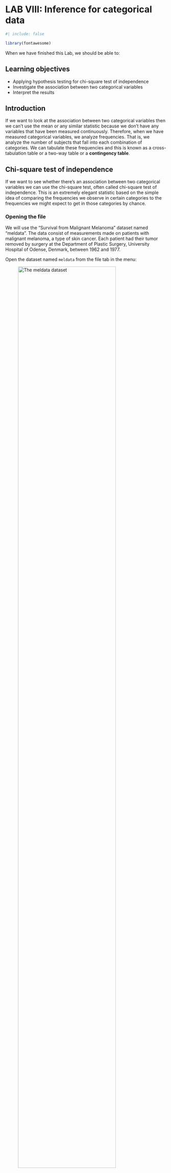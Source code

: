 # LAB VIII: Inference for categorical data {#sec-lab8}

```r
#| include: false

library(fontawesome)

```


When we have finished this Lab, we should be able to:

::: {.callout-caution icon="false"}
## Learning objectives

-   Applying hypothesis testing for chi-square test of independence
-   Investigate the association between two categorical variables
-   Interpret the results
:::


## Introduction

If we want to look at the association between two categorical variables then we can’t use the mean or any similar statistic because we don’t have any variables that have been measured continuously. Therefore, when we have measured categorical variables, we analyze frequencies. That is, we analyze the number of subjects that fall into each combination of categories. We can tabulate these frequencies and this is known as a cross-tabulation table or a two-way table or a **contingency table**.



## Chi-square test of independence

If we want to see whether there’s an association between two categorical variables we can use the chi-square test, often called chi-square test of independence. This is an extremely elegant statistic based on the simple idea of comparing the frequencies we observe in certain categories to the frequencies we might expect to get in those categories by chance. 


### Opening the file

We will use the “Survival from Malignant Melanoma” dataset named "meldata". The data consist of measurements made on patients with malignant melanoma, a type of skin cancer. Each patient had their tumor removed by surgery at the Department of Plastic Surgery, University Hospital of Odense, Denmark, between 1962 and 1977.


Open the dataset named `meldata` from the file tab in the menu:

![The meldata dataset](images/chi_data.png){#fig-chi_data width="85%"}

The dataset `meldata` includes 205 patients and has seven variables. We are intrested in association between the binary variables `ulcer` (Absent/Present) and `satus` (Alive/Died)(@fig-chi_data).


### Research question

We are interested in the association between tumor ulceration and death from melanoma.


### Hypothesis Testsing for the Pearson’s Chi-square test of independence

::: {.callout-note icon="false"}
## Null hypothesis and alternative hypothesis

-   $H_0$: There is no association between the two categorical variables (they are independent). In other words, there is no difference in the proportion of patients with ulcerated tumors who die compared with non-ulcerated tumors ($p_{ulcerated} = p_{non-ulcertaed}$).
-   $H_1$: There is association between the two categorical variables (they are dependent). In other words, there is difference in the proportion of patients with ulcerated tumors who die compared with non-ulcerated tumors ($p_{ulcerated} \neq p_{non-ulcertaed}$).
:::


### Assumption

::: {.callout-note icon="false"}
## Check if the following assumption is satisfied

**For 2x2 tables:** All **expected counts should be ≥ 5 in each cell** of the 2x2 table. 


**For larger tables:** All expected counts should be > 1 and no more than 20\% of all cells should have expected counts < 5.
:::


### Explore the data with plots and tables

We select:

```mermaid
flowchart LR
  A(Analyses) -.-> B(Frequencies) -.-> C(Contingency Tables \nIndependent Samples \nx<sup>2 </sup> test of association)
```

from the top menu, as shown below in @fig-chi0.

![In the Analyses Tab select Frequencies and click on the x<sup>2 </sup> test of association.](images/chi0.png){#fig-chi0 width="75%"}

The `Contingency Tables` dialogue box opens. Drag the variable `ulcer` into the `Rows` box and the variable `status` into the `Columns` box, as shown below (@fig-chi1):

![Drag the variable `ulcer` into the `Rows` and the variable `status` into the `Columns`.](images/chi1.png){#fig-chi1 width="75%"}



**A. Stacked bar plot**

First, it is useful to plot the data as counts. In the `Plot` section, check the `Bar Plot` and `Stacked` bar type, as shown below (@fig-chi2):

![Stacked bar plot with counts (absolute frequencies).](images/chi2.png){#fig-chi2 width="70%"}

A bar plot is generated in the output on our right-hand side, as shown below (@fig-chi3):

![Stacked bar plot with counts (absolute frequencies).](images/chi3.png){#fig-chi3 width="65%"}


In practice, it is percentages we are comparing. Let's create a stacked bar plot with percentages. In the `Plot` section, now, check the `Percentages` and `within rows`, as shown below (@fig-chi4):

![Select the Y-axis to present within row percentages.](images/chi4.png){#fig-chi4 width="65%"}


![Stacked bar plot with row percentages.](images/chi5.png){#fig-chi5 width="65%"}


Just from the plot in @fig-chi5, death from melanoma in the ulcerated tumor (Present) group is around 45% and in the non-ulcerated (Absent) group around 15%. The number of patients included in the study is not huge, however, this still looks like a real difference given its effect size.


**B. Contingency Table**

We will create a contingency `2x2` table with row percentages and the expected counts for the binary variables `ulcer` (Absent/Present) and `satus` (Alive/Died). In the `Cells` section, check the `Row` and `Expected counts` boxes, as shown below (@fig-chi6):

![Select row percentages and expected counts.](images/chi6.png){#fig-chi6 width="65%"}

We present the generated contingency table in @fig-chi7:


![Contingency table of ulcer and status.](images/chi7.png){#fig-chi7 width="65%"}

From the raw frequencies, there seems to be a large difference, as we noted in @fig-chi5. The proportion of patients with ulcerated tumors who die equals to 46% compared with non-ulcerated tumors 14%.

Additionally, as we observe in @fig-chi7 the assumption of chi-square test is fulfilled (all the expected counts are greater than 5; green cells).



::: {.callout-note icon="false"}
## Chi-square test

Finally, we see the results of the chi-square test. 

![Table with the results of chi-square test.](images/chi8.png){#fig-chi8 width="45%"}

Since p<0.001, there is evidence for an association between the ulcer and status (reject $H_0$).
:::


**Interpretation**

There is evidence for an association between the ulcer and status (reject $H_0$). The proportion of patients with ulcerated tumors who died (46\%) is significant larger compared with non-ulcerated tumors (14\%) (p-value <0.001).


::: {.callout-important icon="false"}
## Odds ratio
Let's calculate the odds ratio of the 2x2 table in @fig-chi7 by hand:

$$ Odds \ Ratio = \frac{\frac{41}{49}}{\frac{16}{99}} =\frac{0.837}{0.162} = 5.17$$
We can also find the odds ratio with the 95\% CI using Jamovi.

In the `Statistics` section, check the `Odds ratio` and `Condidence intervals` boxes, as shown below (@fig-odds1):


![Calculate the odds ratio and 95% condidence intervals.](images/odds1.png){#fig-odds1 width="65%"}

The output is following (@fig-odds2):

![The odds ratio and 95% condidence interval of the 2x2 table.](images/odds2.png){#fig-odds2 width="50%"}

The odds of dying is 5.18 (95\% CI: 2.65, 10.13) times higher for patients with ulcerated tumors compared to non-ulcerated tumors patients. Note that the 95% confidence interval of the OR **does not include** the hypothesized null value of 1.

:::


